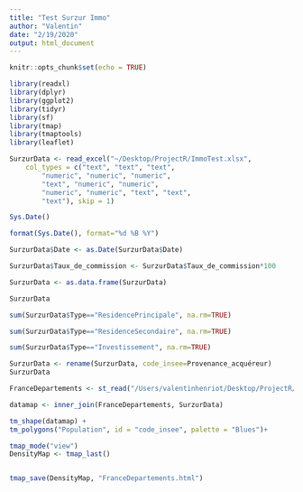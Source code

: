 ```yaml
---
title: "Test Surzur Immo"
author: "Valentin"
date: "2/19/2020"
output: html_document
---
```


```r
knitr::opts_chunk$set(echo = TRUE)
```

```r
library(readxl)
library(dplyr)
library(ggplot2)
library(tidyr)
library(sf)
library(tmap)
library(tmaptools)
library(leaflet)
```

```r
SurzurData <- read_excel("~/Desktop/ProjectR/ImmoTest.xlsx", 
    col_types = c("text", "text", "text", 
        "numeric", "numeric", "numeric", 
        "text", "numeric", "numeric", 
        "numeric", "numeric", "text", "text", 
        "text"), skip = 1)
```

```r
Sys.Date()
```

```r
format(Sys.Date(), format="%d %B %Y")
```

```r
SurzurData$Date <- as.Date(SurzurData$Date)
```

```r
SurzurData$Taux_de_commission <- SurzurData$Taux_de_commission*100
```

```r
SurzurData <- as.data.frame(SurzurData)
```

```r
SurzurData
```

```r
sum(SurzurData$Type=="ResidencePrincipale", na.rm=TRUE)
```

```r
sum(SurzurData$Type=="ResidenceSecondaire", na.rm=TRUE)
```

```r
sum(SurzurData$Type=="Investissement", na.rm=TRUE)
```

```r
SurzurData <- rename(SurzurData, code_insee=Provenance_acquéreur)
SurzurData
```


```r
FranceDepartements <- st_read("/Users/valentinhenriot/Desktop/ProjectR/departementsFR2018/departements-20180101.shp", stringsAsFactors = FALSE)

datamap <- inner_join(FranceDepartements, SurzurData)

tm_shape(datamap) +
tm_polygons("Population", id = "code_insee", palette = "Blues")+ 

tmap_mode("view")
DensityMap <- tmap_last()


tmap_save(DensityMap, "FranceDepartements.html")
```

